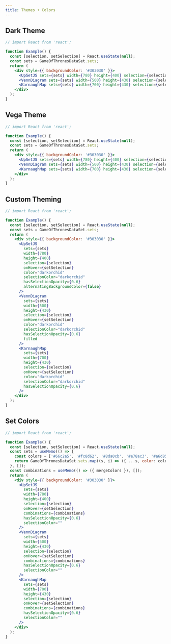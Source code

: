```yaml
---
title: Themes + Colors
---
```


## Dark Theme

```jsx live
// import React from 'react';

function Example() {
  const [selection, setSelection] = React.useState(null);
  const sets = GameOfThronesDataSet.sets;
  return (
    <div style={{ backgroundColor: '#303030' }}>
      <UpSetJS sets={sets} width={780} height={400} selection={selection} onHover={setSelection} theme="dark" />
      <VennDiagram sets={sets} width={500} height={430} selection={selection} onHover={setSelection} theme="dark" />
      <KarnaughMap sets={sets} width={700} height={430} selection={selection} onHover={setSelection} theme="dark" />
    </div>
  );
}
```

## Vega Theme

```jsx live
// import React from 'react';

function Example() {
  const [selection, setSelection] = React.useState(null);
  const sets = GameOfThronesDataSet.sets;
  return (
    <div style={{ backgroundColor: '#303030' }}>
      <UpSetJS sets={sets} width={780} height={400} selection={selection} onHover={setSelection} theme="vega" />
      <VennDiagram sets={sets} width={500} height={430} selection={selection} onHover={setSelection} theme="vega" />
      <KarnaughMap sets={sets} width={700} height={430} selection={selection} onHover={setSelection} theme="vega" />
    </div>
  );
}
```

## Custom Theming

```jsx live
// import React from 'react';

function Example() {
  const [selection, setSelection] = React.useState(null);
  const sets = GameOfThronesDataSet.sets;
  return (
    <div style={{ backgroundColor: '#303030' }}>
      <UpSetJS
        sets={sets}
        width={780}
        height={400}
        selection={selection}
        onHover={setSelection}
        color="darkorchid"
        selectionColor="darkorchid"
        hasSelectionOpacity={0.6}
        alternatingBackgroundColor={false}
      />
      <VennDiagram
        sets={sets}
        width={500}
        height={430}
        selection={selection}
        onHover={setSelection}
        color="darkorchid"
        selectionColor="darkorchid"
        hasSelectionOpacity={0.6}
        filled
      />
      <KarnaughMap
        sets={sets}
        width={700}
        height={430}
        selection={selection}
        onHover={setSelection}
        color="darkorchid"
        selectionColor="darkorchid"
        hasSelectionOpacity={0.6}
      />
    </div>
  );
}
```

## Set Colors

```jsx live
// import React from 'react';

function Example() {
  const [selection, setSelection] = React.useState(null);
  const sets = useMemo(() => {
    const colors = ['#66c2a5', '#fc8d62', '#8da0cb', '#e78ac3', '#a6d854', '#ffd92f', '#e5c494'];
    return GameOfThronesDataSet.sets.map((s, i) => ({ ...s, color: colors[i] }));
  }, []);
  const combinations = useMemo(() => ({ mergeColors }), []);
  return (
    <div style={{ backgroundColor: '#303030' }}>
      <UpSetJS
        sets={sets}
        width={780}
        height={400}
        selection={selection}
        onHover={setSelection}
        combinations={combinations}
        hasSelectionOpacity={0.6}
        selectionColor=""
      />
      <VennDiagram
        sets={sets}
        width={500}
        height={430}
        selection={selection}
        onHover={setSelection}
        combinations={combinations}
        hasSelectionOpacity={0.6}
        selectionColor=""
      />
      <KarnaughMap
        sets={sets}
        width={700}
        height={430}
        selection={selection}
        onHover={setSelection}
        combinations={combinations}
        hasSelectionOpacity={0.6}
        selectionColor=""
      />
    </div>
  );
}
```

